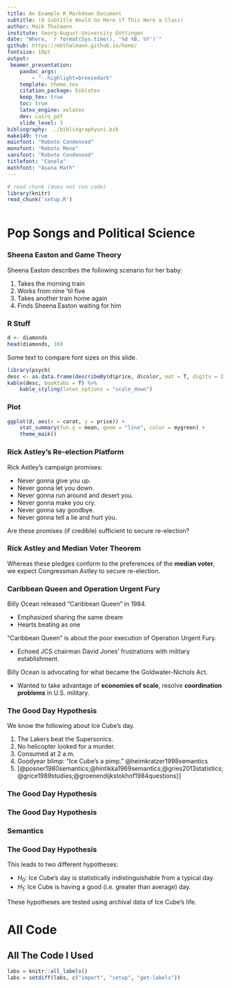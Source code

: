 ```yaml
---
title: An Example R Markdown Document
subtitle: (A Subtitle Would Go Here if This Were a Class)
author: Maik Thalmann
institute: Georg-August-University Göttingen
date: "Where, `r format(Sys.time(), '%d %B, %Y')`"
github: https://mkthalmann.github.io/home/
fontsize: 10pt
output:
 beamer_presentation:
    pandoc_args: 
        - "--highlight=breezedark"
    template: theme.tex
    citation_package: biblatex
    keep_tex: true
    toc: true
    latex_engine: xelatex
    dev: cairo_pdf
    slide_level: 3
bibliography: ../bibliographyuni.bib
make149: true
mainfont: "Roboto Condensed"
monofont: "Roboto Mono"
sansfont: "Roboto Condensed"
titlefont: "Canela"
mathfont: "Asana Math"
---
```


```r
# read chunk (does not run code)
library(knitr)
read_chunk('setup.R')
```

```r
```

# Pop Songs and Political Science

### Sheena Easton and Game Theory

Sheena Easton describes the following scenario for her baby:

1. Takes the morning train
2. Works from nine 'til five
3. Takes another train home again
4. Finds Sheena Easton waiting for him

### R Stuff {.allowframebreaks}

```r
d <- diamonds
head(diamonds, 10)
```

Some text to compare font sizes on this slide.

```r
library(psych)
desc <- as.data.frame(describeBy(d$price, d$color, mat = T, digits = 2))
kable(desc, booktabs = T) %>%
    kable_styling(latex_options = "scale_down")
```

### Plot

```r
ggplot(d, aes(x = carat, y = price)) +
    stat_summary(fun.y = mean, geom = "line", color = mygreen) +
    theme_maik()
```

### Rick Astley's Re-election Platform

Rick Astley's campaign promises:

- Never gonna give you up.
- Never gonna let you down.
- Never gonna run around and desert you.
- Never gonna make you cry.
- Never gonna say goodbye.
- Never gonna tell a lie and hurt you.

Are these promises (if credible) sufficient to secure re-election?

### Rick Astley and Median Voter Theorem

Whereas these pledges conform to the preferences of the **median voter**, we expect Congressman Astley to secure re-election.

### Caribbean Queen and Operation Urgent Fury

Billy Ocean released "Caribbean Queen" in 1984.

- Emphasized sharing the same dream
- Hearts beating as one

"Caribbean Queen" is about the poor execution of Operation Urgent Fury.

- Echoed JCS chairman David Jones' frustrations with military establishment.

Billy Ocean is advocating for what became the Goldwater-Nichols Act.

- Wanted to take advantage of **economies of scale**, resolve **coordination problems** in U.S. military.

### The Good Day Hypothesis

We know the following about Ice Cube's day.

1. The Lakers beat the Supersonics.
2. No helicopter looked for a murder.
3. Consumed \alert{Fatburger} at 2 a.m.
4. Goodyear blimp: "Ice Cube's a pimp." @heimkratzer1998semantics
5. [@posner1980semantics;@hintikka1969semantics;@gries2013statistics;@grice1989studies;@groenendijkstokhof1984questions}]

### The Good Day Hypothesis

\begin{tikzpicture}[baseline=(top.base), scale=.8]
    \Tree [.\node(top){DP}; [.D der ] [.NP [.AP [.A große ] ] [.N$''''$ [.AP^2 [.A^2 verschüchterte ] ] [.N$'''$ [.AP^3 [.A^3 fliegende ] ] [.N$''$ [.N$'$ [.N Wolf ] ] [.PP [.P aus ] [.NP^2 [.N^2 Twilight ] ] ] ] ] ] ] ]
\end{tikzpicture}

### The Good Day Hypothesis

\begin{quotebox}
    Colorless green ideas sleep furiously\hfill (Noam Chomsky)
\end{quotebox}

\begin{rulebox}
    \textbf{\color{mygreen} Functional Application (FA)}\hfill {\footnotesize H\&K:49}\\Wenn $\alpha$ ein verzweigender Knoten ist, \{$\beta$, $\gamma$\} die Menge von $\alpha$'s Töchtern ist und \sem{$\symbf{\beta}$} eine Funktion ist, dessen Domäne \sem{$\symbf{\gamma}$} enthält, dann \sem{$\symbf{\alpha}$} = \sem{$\symbf{\beta}$}(\sem{$\symbf{\gamma}$}).
\end{rulebox}

### Semantics

\begin{exe}
  \ex Lexikoneinträge
  
  \sem{not} = $\lambda p \in D_t$ . $p=0$\\
	\sem{Carla} = Carla\\
	\sem{invite} = $\lambda x \in D_e$ . [$\lambda y \in D_e$ . $y$ lädt $x$ ein]\\
	\sem{a} = $\lambda f \in D_{\langle e, t\rangle}$ . $[\lambda g \in D_{\langle e, t\rangle}$ . es gibt ein $x$, sodass $f(x)=1$ und $g(x)=1]$\\
	\sem{politician} = $\lambda x \in D_e$ . $x$ ist ein Politiker
\end{exe}

### The Good Day Hypothesis

This leads to two different hypotheses:

- $H_0$: Ice Cube's day is statistically indistinguishable from a typical day.
- $H_1$: Ice Cube is having a good (i.e. greater than average) day.

These hypotheses are tested using archival data of Ice Cube's life.

# All Code {.unlisted .unnumbered}

## All The Code I Used {.unlisted .unnumbered .allowframebreaks}

```r
labs = knitr::all_labels()
labs = setdiff(labs, c("import", "setup", "get-labels"))
```

```r
```